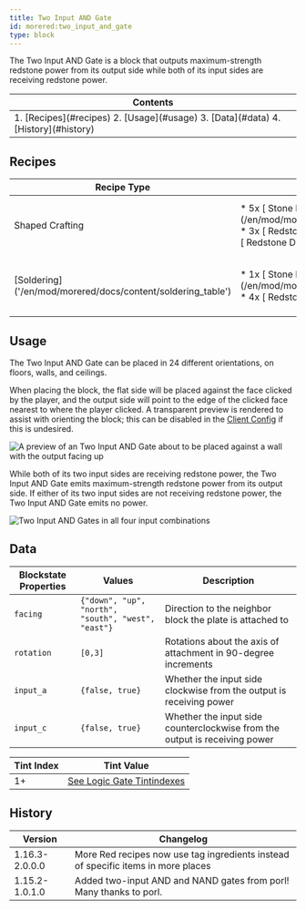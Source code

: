 ```yaml
---
title: Two Input AND Gate
id: morered:two_input_and_gate
type: block
---
```


The Two Input AND Gate is a block that outputs maximum-strength redstone power from its output side while both of its input sides are receiving redstone power.

<table>
	<thead><tr><th>Contents</th></tr></thead>
	<tbody><tr><td>
		1. [Recipes](#recipes)
		2. [Usage](#usage)
		3. [Data](#data)
		4. [History](#history)
	</td></tr></tbody>
</table>

## Recipes
<table>
	<thead>
		<tr>
			<th>Recipe Type</th>
			<th>Ingredients</th>
			<th>Output</th>
			<th>Example</th>
		</tr>
	</thead>
	<tbody>
		<tr>
			<td>Shaped Crafting</td>
			<td style={{width: '30%'}}>
				* 5x [<ModAsset width={32} height={32} location='morered:stone_plate'/> Stone Plate](/en/mod/morered/docs/content/building_and_crafting/stone_plate)
				* 3x [<ModAsset width={32} height={32} location='redstone_torch'/> Redstone Torch](https://minecraft.wiki/Redstone_Torch)
				* 1x [<ModAsset width={32} height={32} location='redstone'/> Redstone Dust](https://minecraft.wiki/Redstone_Dust)
			</td>
			<td>
				* 1x Two Input AND Gate
			</td>
			<td>
				![Shaped Crafting Recipe for Two Input AND Gates](https://commoble.s3.us-east-1.amazonaws.com/images/morered/recipes/two_input_and_gate_recipe.png)
			</td>
		</tr>
		<tr>
			<td>[Soldering]('/en/mod/morered/docs/content/soldering_table')</td>
			<td style={{width: '30%'}}>
				* 1x [<ModAsset width={32} height={32} location='morered:stone_plate'/> Stone Plate](/en/mod/morered/docs/content/building_and_crafting/stone_plate)
				* 4x [<ModAsset width={32} height={32} location='redstone'/> Redstone Dust](https://minecraft.wiki/Redstone_Dust)
			</td>
			<td>
				* 1x Two Input AND Gate
			</td>
			<td>
				![Shaped Crafting Recipe for Two Input AND Gates](https://commoble.s3.us-east-1.amazonaws.com/images/morered/recipes/two_input_and_gate_from_gatecrafting.png)
			</td>
		</tr>
	</tbody>
</table>

## Usage

The Two Input AND Gate can be placed in 24 different orientations, on floors, walls, and ceilings.

When placing the block, the flat side will be placed against the face clicked by the player, and the output side will point to the edge of the clicked face nearest to where the player clicked. A transparent preview is rendered to assist with orienting the block; this can be disabled in the [Client Config](/en/mod/morered/configuration/client_config) if this is undesired.

![A preview of an Two Input AND Gate about to be placed against a wall with the output facing up](https://commoble.s3.us-east-1.amazonaws.com/images/morered/two_input_and_gate_preview.png)

While both of its two input sides are receiving redstone power, the Two Input AND Gate emits maximum-strength redstone power from its output side. If either of its two input sides are not receiving redstone power, the Two Input AND Gate emits no power.

![Two Input AND Gates in all four input combinations](https://commoble.s3.us-east-1.amazonaws.com/images/morered/two_input_and_gate_combinations.png)

## Data

| Blockstate Properties | Values | Description
| --- | - | -
| `facing` | `{"down", "up", "north", "south", "west", "east"}` | Direction to the neighbor block the plate is attached to
| `rotation` | `[0,3]` | Rotations about the axis of attachment in 90-degree increments
| `input_a` | `{false, true}` | Whether the input side clockwise from the output is receiving power
| `input_c` | `{false, true}` | Whether the input side counterclockwise from the output is receiving power

| Tint Index | Tint Value
| --- | -
| 1+ | [See Logic Gate Tintindexes](../pack_development/tintindexes#Logic-Gates)

## History
| Version | Changelog
| --- | -
| 1.16.3-2.0.0.0 | More Red recipes now use tag ingredients instead of specific items in more places
| 1.15.2-1.0.1.0 | Added two-input AND and NAND gates from porl! Many thanks to porl.

